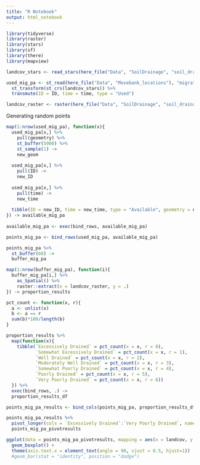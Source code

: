 ```yaml
---
title: "R Notebook"
output: html_notebook
---
```


```r
library(tidyverse)
library(raster)
library(stars)
library(sf)
library(there)
library(mapview)
```

```r
landcov_stars <- read_stars(here_file("Data", "SoilDrainage", "soil_drainage.tif")) 

used_mig_pa <- st_read(here_file("Data", "Movebank_locations"), "migratory_points_pa_8_3_2020") %>%
  st_transform(st_crs(landcov_stars)) %>%
  transmute(ID = ID, time = time, type = "Used")

landcov_raster <- raster(here_file("Data", "SoilDrainage", "soil_drainage.tif")) 
```
Generating random points
```r
map(1:nrow(used_mig_pa), function(x){
  used_mig_pa[x,] %>%
    pull(geometry) %>%
    st_buffer(5000) %>%
    st_sample(1) ->
    new_geom
  
  used_mig_pa[x,] %>%
    pull(ID) ->
    new_ID
  
  used_mig_pa[x,] %>%
    pull(time) ->
    new_time
  
  tibble(ID = new_ID, time = new_time, type = "Available", geometry = new_geom)
}) -> available_mig_pa
  
available_mig_pa <- exec(bind_rows, available_mig_pa)
```


```r
points_mig_pa <- bind_rows(used_mig_pa, available_mig_pa)
```


```r
points_mig_pa %>%
  st_buffer(60) ->
  buffer_mig_pa
```


```r
map(1:nrow(buffer_mig_pa), function(i){
  buffer_mig_pa[i,] %>%
    as_Spatial() %>% 
    raster::extract(x = landcov_raster, y = .)
}) -> proportion_results
```


```r
pct_count <- function(x, r){
  a <- unlist(x)
  b <- a == r
  sum(b)*100/length(b)
}

proportion_results %>%
  map(function(x){
    tibble(`Excessively Drained` = pct_count(x = x, r = 0), 
           `Somewhat Excessively Drained` = pct_count(x = x, r = 1),
           `Well Drained` = pct_count(x = x, r = 2),
           `Moderately Well Drained` = pct_count(x = x, r = 3),
           `Somewhat Poorly Drained` = pct_count(x = x, r = 4),
           `Poorly Drained` = pct_count(x = x, r = 5),
           `Very Poorly Drained` = pct_count(x = x, r = 6))
  }) %>%
  exec(bind_rows, .) ->
  proportion_results_df
```


```r
points_mig_pa_results <- bind_cols(points_mig_pa, proportion_results_df)
```


```r
points_mig_pa_results %>%
  pivot_longer(cols = `Excessively Drained`:`Very Poorly Drained`, names_to = "landcov") ->
  points_mig_pa_pivotresults
```

```r
ggplot(data = points_mig_pa_pivotresults, mapping = aes(x = landcov, y = value, fill = type)) +
  geom_boxplot() + 
  theme(axis.text.x = element_text(angle = 90, vjust = 0.5, hjust=1))
  #geom_bar(stat = "identity", position = "dodge")
```